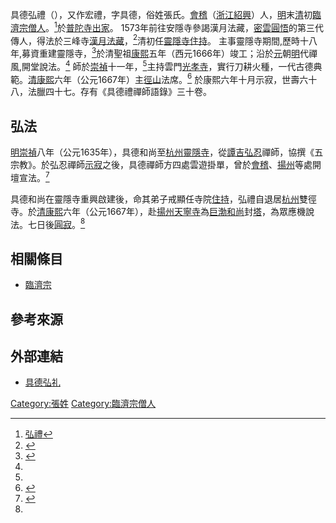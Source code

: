 具德弘禮（{{bd|1600年||1667年}}），又作宏禮，字具德，俗姓張氏。[[會稽|會稽]]（[[浙江|浙江]][[紹興|紹興]]）人，[[明|明]]末[[清|清]]初[[臨濟宗|臨濟宗]][[僧人|僧人]]。<ref name="具德弘禮 ">[http://buddhaspace.org/dict/fk/data/%25E5%25BC%2598%25E7%25A6%25AE.html 弘禮]</ref>於[[普陀寺|普陀寺]][[出家|出家]]。
1573年前往安隱寺參謁漢月法藏，[[密雲圓悟|密雲圓悟]]的第三代傳人，得法於三峰寺[[漢月法藏|漢月法藏]]，<ref name="靈隱寺 ">{{Cite web |url=http://ddc.shengyen.org/mobile/text/06-09/205.php |title=靈隱寺的高僧群 |accessdate=2020-11-15 |archive-date=2020-11-16 |archive-url=https://web.archive.org/web/20201116160638/http://ddc.shengyen.org/mobile/text/06-09/205.php |dead-url=no }}</ref>清初任[[靈隱寺|靈隱寺]][[住持|住持]]。
主事靈隱寺期間,歷時十八年,募資重建靈隱寺，<ref name="灵隐事略 ">{{Cite web |url=https://www.cnki.com.cn/Article/CJFDTotal-SHIJ201907060.htm |title=具德弘礼灵隐事略  |access-date=2020-11-15 |archive-date=2021-01-27 |archive-url=https://web.archive.org/web/20210127025055/https://www.cnki.com.cn/Article/CJFDTotal-SHIJ201907060.htm |dead-url=no }}</ref>於清聖祖[[康熙|康熙]]五年（西元1666年）竣工；沿於[[元|元]]朝[[明|明]]代禪風,開堂說法。<ref name="靈隱寺"/>
師於[[崇禎|崇禎]]十一年，<ref name="具德弘禮"/>主持雲門[[光孝寺|光孝寺]]，實行刀耕火種，一代古德典範。[[清|清]][[康熙|康熙]]六年（公元1667年）主[[徑山|徑山]]法席。<ref name="弘禮 ">{{Cite web |url=http://www.jingshanchansi.com/jx/szxy/20160924/1201.html |title=具德弘礼禅师  |accessdate=2020-11-15 |archive-date=2020-11-16 |archive-url=https://web.archive.org/web/20201116071310/http://www.jingshanchansi.com/jx/szxy/20160924/1201.html |dead-url=no }}</ref>
於康熙六年十月示寂，世壽六十八，法臘四十七。存有《具德禮禪師語錄》三十卷。

==弘法==
[[明|明]][[崇禎|崇禎]]八年（公元1635年），具德和尚至[[杭州|杭州]][[靈隱寺|靈隱寺]]，從[[譚吉弘忍|譚吉弘忍]]禪師，協撰《五宗教》。於弘忍禪師[[示寂|示寂]]之後，具德禪師方四處雲遊掛單，曾於[[會稽|會稽]]、[[揚州|揚州]]等處開壇宣法。<ref name="具德和尚 ">{{Cite web |url=https://www.lingyinsi.org/detail_58_5832.html |title=具德弘礼 |accessdate=2020-11-15 |archive-date=2020-11-17 |archive-url=https://web.archive.org/web/20201117033433/https://www.lingyinsi.org/detail_58_5832.html |dead-url=no }}</ref>

具德和尚在靈隱寺重興啟建後，命其弟子戒顯任寺院[[住持|住持]]，弘禮自退居[[杭州|杭州]]雙徑寺。於[[清|清]][[康熙|康熙]]六年（公元1667年），赴[[揚州|揚州]][[天寧寺|天寧寺]]為[[巨渤和尚|巨渤和尚]]封[[塔|塔]]，為眾應機說法。七日後[[圓寂|圓寂]]。<ref name="具德和尚 "/>

==相關條目==
*[[臨濟宗|臨濟宗]]

== 參考來源 ==
{{reflist}}

==外部連結==
*[https://www.lingyinsi.org/detail_58_5832.html 具德弘礼] {{Wayback|url=https://www.lingyinsi.org/detail_58_5832.html |date=20201117033433 }}

[[Category:張姓|Category:張姓]]
[[Category:臨濟宗僧人|Category:臨濟宗僧人]]